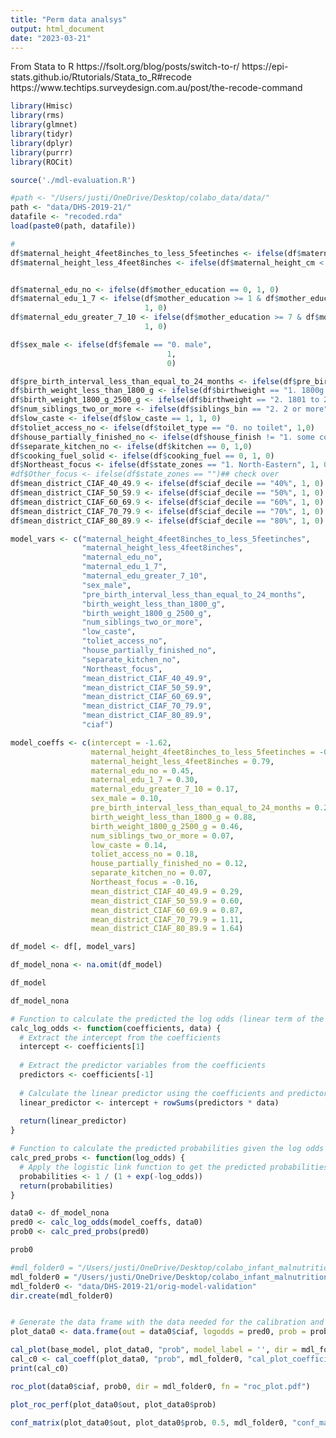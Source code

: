 ```yaml
---
title: "Perm data analsys"
output: html_document
date: "2023-03-21"
---
```


From Stata to R
https://fsolt.org/blog/posts/switch-to-r/
https://epi-stats.github.io/Rtutorials/Stata_to_R#recode
https://www.techtips.surveydesign.com.au/post/the-recode-command


```r
library(Hmisc)
library(rms)
library(glmnet)
library(tidyr)
library(dplyr)
library(purrr)
library(ROCit)
```

```r
source('./mdl-evaluation.R')
```

```r
#path <- "/Users/justi/OneDrive/Desktop/colabo_data/data/"
path <- "data/DHS-2019-21/"
datafile <- "recoded.rda"
load(paste0(path, datafile))
```

```r
#
df$maternal_height_4feet8inches_to_less_5feetinches <- ifelse(df$maternal_height_cm > 142.24  & df$maternal_height_cm < 152.4, 1, 0)
df$maternal_height_less_4feet8inches <- ifelse(df$maternal_height_cm < 142.24, 1, 0)


df$maternal_edu_no <- ifelse(df$mother_education == 0, 1, 0)
df$maternal_edu_1_7 <- ifelse(df$mother_education >= 1 & df$mother_education <= 7,
                              1, 0)
df$maternal_edu_greater_7_10 <- ifelse(df$mother_education >= 7 & df$mother_education <= 10,
                              1, 0)

df$sex_male <- ifelse(df$female == "0. male",
                                   1,
                                   0)

df$pre_birth_interval_less_than_equal_to_24_months <- ifelse(df$pre_birth_interval == "2. < 24 months", 1, 0)
df$birth_weight_less_than_1800_g <- ifelse(df$birthweight == "1. 1800g or less", 1, 0)
df$birth_weight_1800_g_2500_g <- ifelse(df$birthweight == "2. 1801 to 2500g", 1, 0)
df$num_siblings_two_or_more <- ifelse(df$siblings_bin == "2. 2 or more", 1, 0)
df$low_caste <- ifelse(df$low_caste == 1, 1, 0)
df$toliet_access_no <- ifelse(df$toilet_type == "0. no toilet", 1,0)
df$house_partially_finished_no <- ifelse(df$house_finish != "1. some concrete material", 1, 0)
df$separate_kitchen_no <- ifelse(df$kitchen == 0, 1,0)
df$cooking_fuel_solid <- ifelse(df$cooking_fuel == 0, 1, 0)
df$Northeast_focus <- ifelse(df$state_zones == "1. North-Eastern", 1, 0)
#df$Other_focus <- ifelse(df$state_zones == "")## check over
df$mean_district_CIAF_40_49.9 <- ifelse(df$ciaf_decile == "40%", 1, 0)
df$mean_district_CIAF_50_59.9 <- ifelse(df$ciaf_decile == "50%", 1, 0)
df$mean_district_CIAF_60_69.9 <- ifelse(df$ciaf_decile == "60%", 1, 0)
df$mean_district_CIAF_70_79.9 <- ifelse(df$ciaf_decile == "70%", 1, 0)
df$mean_district_CIAF_80_89.9 <- ifelse(df$ciaf_decile == "80%", 1, 0)
```

```r
model_vars <- c("maternal_height_4feet8inches_to_less_5feetinches",
                "maternal_height_less_4feet8inches",
                "maternal_edu_no",
                "maternal_edu_1_7",
                "maternal_edu_greater_7_10",
                "sex_male",
                "pre_birth_interval_less_than_equal_to_24_months",
                "birth_weight_less_than_1800_g",
                "birth_weight_1800_g_2500_g",
                "num_siblings_two_or_more",
                "low_caste",
                "toliet_access_no",
                "house_partially_finished_no",
                "separate_kitchen_no",
                "Northeast_focus",
                "mean_district_CIAF_40_49.9",
                "mean_district_CIAF_50_59.9",
                "mean_district_CIAF_60_69.9",
                "mean_district_CIAF_70_79.9",
                "mean_district_CIAF_80_89.9", 
                "ciaf")

model_coeffs <- c(intercept = -1.62,  
                  maternal_height_4feet8inches_to_less_5feetinches = -0.34, 
                  maternal_height_less_4feet8inches = 0.79,
                  maternal_edu_no = 0.45,
                  maternal_edu_1_7 = 0.30,
                  maternal_edu_greater_7_10 = 0.17,
                  sex_male = 0.10,
                  pre_birth_interval_less_than_equal_to_24_months = 0.23,
                  birth_weight_less_than_1800_g = 0.88,
                  birth_weight_1800_g_2500_g = 0.46,
                  num_siblings_two_or_more = 0.07,
                  low_caste = 0.14,
                  toliet_access_no = 0.18,
                  house_partially_finished_no = 0.12,
                  separate_kitchen_no = 0.07,
                  Northeast_focus = -0.16,
                  mean_district_CIAF_40_49.9 = 0.29,
                  mean_district_CIAF_50_59.9 = 0.60,
                  mean_district_CIAF_60_69.9 = 0.87,
                  mean_district_CIAF_70_79.9 = 1.11,
                  mean_district_CIAF_80_89.9 = 1.64)

df_model <- df[, model_vars] 

df_model_nona <- na.omit(df_model)
```

```r
df_model
```

```r
df_model_nona
```

```r
# Function to calculate the predicted the log odds (linear term of the model)
calc_log_odds <- function(coefficients, data) {
  # Extract the intercept from the coefficients
  intercept <- coefficients[1]
  
  # Extract the predictor variables from the coefficients
  predictors <- coefficients[-1]
  
  # Calculate the linear predictor using the coefficients and predictor values
  linear_predictor <- intercept + rowSums(predictors * data)
  
  return(linear_predictor)
}

# Function to calculate the predicted probabilities given the log odds
calc_pred_probs <- function(log_odds) {
  # Apply the logistic link function to get the predicted probabilities
  probabilities <- 1 / (1 + exp(-log_odds))
  return(probabilities)
}
```


```r
data0 <- df_model_nona
pred0 <- calc_log_odds(model_coeffs, data0)
prob0 <- calc_pred_probs(pred0)
```

```r
prob0
```

```r
#mdl_folder0 = "/Users/justi/OneDrive/Desktop/colabo_infant_malnutrition/"
mdl_folder0 = "/Users/justi/OneDrive/Desktop/colabo_infant_malnutrition/"
mdl_folder0 <- "data/DHS-2019-21/orig-model-validation"
dir.create(mdl_folder0)


# Generate the data frame with the data needed for the calibration and ROC plots
plot_data0 <- data.frame(out = data0$ciaf, logodds = pred0, prob = prob0)

cal_plot(base_model, plot_data0, "prob", model_label = '', dir = mdl_folder0, fn = "cal_plot.pdf")
cal_c0 <- cal_coeff(plot_data0, "prob", mdl_folder0, "cal_plot_coefficients.txt")
print(cal_c0)

roc_plot(data0$ciaf, prob0, dir = mdl_folder0, fn = "roc_plot.pdf")
```
```r
plot_roc_perf(plot_data0$out, plot_data0$prob)
```

```r
conf_matrix(plot_data0$out, plot_data0$prob, 0.5, mdl_folder0, "conf_matrix.txt")
```